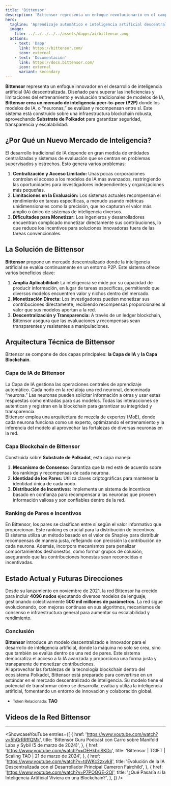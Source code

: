 ```yaml
---
title: 'Bittensor'
description: 'Bittensor representa un enfoque revolucionario en el campo del aprendizaje automático descentralizado y la inteligencia artificial.'
hero:
  tagline: 'Aprendizaje automático e inteligencia artificial descentralizados.'
  image: 
    file: ../../../../../assets/dapps/ai/bittensor.png
  actions:
    - text: 'Dapp'
      link: https://bittensor.com/
      icon: external
    - text: 'Documentación'
      link: https://docs.bittensor.com/
      icon: external
      variant: secondary
---
```



**Bittensor** representa un enfoque innovador en el desarrollo de inteligencia artificial (IA) descentralizada. Diseñado para superar las ineficiencias y limitaciones del entrenamiento y evaluación tradicionales de modelos de IA, **Bittensor crea un mercado de inteligencia peer-to-peer (P2P)** donde los modelos de IA, o “neuronas,” se evalúan y recompensan entre sí. Este sistema está construido sobre una infraestructura blockchain robusta, aprovechando **Substrate de Polkadot** para garantizar seguridad, transparencia y escalabilidad.

## ¿Por Qué un Nuevo Mercado de Inteligencia?
El desarrollo tradicional de IA depende en gran medida de entidades centralizadas y sistemas de evaluación que se centran en problemas supervisados y estrechos. Esto genera varios problemas:
1. **Centralización y Acceso Limitado:** Unas pocas corporaciones controlan el acceso a los modelos de IA más avanzados, restringiendo las oportunidades para investigadores independientes y organizaciones más pequeñas.
2. **Limitaciones en la Evaluación:** Los sistemas actuales recompensan el rendimiento en tareas específicas, a menudo usando métricas unidimensionales como la precisión, que no capturan el valor más amplio o único de sistemas de inteligencia diversos.
3. **Dificultades para Monetizar:** Los ingenieros y desarrolladores encuentran complicado monetizar directamente sus contribuciones, lo que reduce los incentivos para soluciones innovadoras fuera de las tareas convencionales.

## La Solución de Bittensor
**Bittensor** propone un mercado descentralizado donde la inteligencia artificial se evalúa continuamente en un entorno P2P. Este sistema ofrece varios beneficios clave:
1. **Amplia Aplicabilidad:** La inteligencia se mide por su capacidad de producir información, en lugar de tareas específicas, permitiendo que diversos modelos encuentren valor y nichos dentro del mercado.
2. **Monetización Directa:** Los investigadores pueden monetizar sus contribuciones directamente, recibiendo recompensas proporcionales al valor que sus modelos aportan a la red.
3. **Descentralización y Transparencia:** A través de un ledger blockchain, Bittensor asegura que las evaluaciones y recompensas sean transparentes y resistentes a manipulaciones.

## Arquitectura Técnica de Bittensor
Bittensor se compone de dos capas principales: **la Capa de IA** y **la Capa Blockchain**.

### Capa de IA de Bittensor
La Capa de IA gestiona las operaciones centrales de aprendizaje automático. Cada nodo en la red aloja una red neuronal, denominada “neurona.” Las neuronas pueden solicitar información a otras y usar estas respuestas como entradas para sus modelos. Todas las interacciones se autentican y registran en la blockchain para garantizar su integridad y transparencia.  
Bittensor emplea una arquitectura de mezcla de expertos (MoE), donde cada neurona funciona como un experto, optimizando el entrenamiento y la inferencia del modelo al aprovechar las fortalezas de diversas neuronas en la red.

### Capa Blockchain de Bittensor
Construida sobre **Substrate de Polkadot**, esta capa maneja:
1. **Mecanismo de Consenso:** Garantiza que la red esté de acuerdo sobre los rankings y recompensas de cada neurona.
2. **Identidad de los Pares:** Utiliza claves criptográficas para mantener la identidad única de cada nodo.
3. **Distribución de Incentivos:** Implementa un sistema de incentivos basado en confianza para recompensar a las neuronas que proveen información valiosa y son confiables dentro de la red.

### Ranking de Pares e Incentivos
En Bittensor, los pares se clasifican entre sí según el valor informativo que proporcionan. Este ranking es crucial para la distribución de incentivos.  
El sistema utiliza un método basado en el valor de Shapley para distribuir recompensas de manera justa, reflejando con precisión la contribución de cada neurona. Además, incorpora mecanismos para penalizar comportamientos deshonestos, como formar grupos de colusión, asegurando que las contribuciones honestas sean reconocidas e incentivadas.

## Estado Actual y Futuras Direcciones
Desde su lanzamiento en noviembre de 2021, la red Bittensor ha crecido para incluir **4096 nodos** ejecutando diversos modelos de lenguaje, gestionando colectivamente **500 mil millones de parámetros**. La red sigue evolucionando, con mejoras continuas en sus algoritmos, mecanismos de consenso e infraestructura general para aumentar su escalabilidad y rendimiento.

### Conclusión
**Bittensor** introduce un modelo descentralizado e innovador para el desarrollo de inteligencia artificial, donde la máquina no solo se crea, sino que también se evalúa dentro de una red de pares. Este sistema democratiza el acceso a la IA avanzada y proporciona una forma justa y transparente de monetizar contribuciones.  
Al aprovechar las fortalezas de la tecnología blockchain dentro del ecosistema Polkadot, Bittensor está preparado para convertirse en un estándar en el mercado descentralizado de inteligencia. Su modelo tiene el potencial de transformar cómo se desarrolla, evalúa y utiliza la inteligencia artificial, fomentando un entorno de innovación y colaboración global.

- <small>Token Relacionado:</small> **TAO**

## Videos de la Red Bittensor
------------
<ShowcaseYouTube
  entries={[
    {
      href: 'https://www.youtube.com/watch?v=5hGrRRffQMk',
      title: 'Bittensor Guru Podcast con Carro sobre Manifold Labs y Sybil (5 de marzo de 2024)',
    },
    {
      href: 'https://www.youtube.com/watch?v=OEHkbriSKDc',
      title: 'Bittensor | TGIFT | Scaling TAO | 21 de marzo de 2024',
    },
    {
      href: 'https://www.youtube.com/watch?v=tdWKc2zxvk8',
      title: 'Evolución de la IA Descentralizada con el Desarrollador Principal Cameron Fairchild',
    },
    {
      href: 'https://www.youtube.com/watch?v=P7POQGE-2OI',
      title: '¿Qué Pasaría si la Inteligencia Artificial Viviera en una Blockchain?',
    },
  ]}
/>
